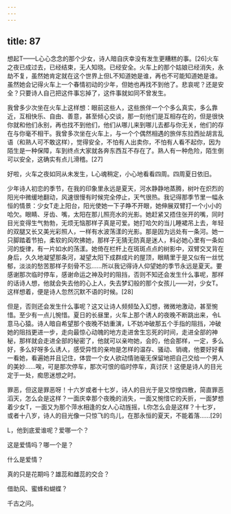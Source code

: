 ```yaml
---
---
---
```

title: 87
---



想起T——L心心念念的那个少女，诗人暗自庆幸没有发生更糟糕的事。[26]火车之夜已成过去，已经结束，无人知晓。已经安全。火车上的那个姑娘已经消失，永劫不复，虽然她肯定就在这个世界上但L不知道她是谁，再也不可能知道她是谁。虽然她会记得火车上一个春情初动的少年，但她也再找不到他了。悲哀呢？还是安全？只要诗人自己把这件事忘掉了，这件事就如同不曾发生。

我曾多少次坐在火车上这样想：眼前这些人，这些旅伴一个个多么真实，多么靠近，互相快乐、自由、善意，甚至倾心交谈，那一刻他们是互相存在的，但是很快你就和他们永别，再也找不到他们，他们从哪儿来到哪儿去都与你无关，他们的存在与你毫不相干。我曾多次坐在火车上，与一个个偶然相遇的旅伴东拉西扯胡言乱语（和熟人可不敢这样），觉得安全，不怕有人出卖你，不怕有人看不起你，因为陌生是一种保障，车到终点大家就各奔东西互不存在了。熟人有一种危险，陌生倒可以安全，这确实有点儿滑稽。[27]

好啦，火车之夜如同从未发生，L心魂稍定，小心地看看四周。四周夏日依旧。

少年诗人初恋的季节，在我的印象里永远是夏天，河水静静地蒸腾，树叶在炽烈的阳光中微缓地翻动，风速很慢有时候完全停止，天气很热。我记得那季节里一幅永恒的情景：少女T走上阳台，阳光使她一下子睁不开眼，她伸展双臂打一个小小的哈欠。眼睛、牙齿、嘴，太阳在那儿照亮水的光影。她赶紧又捂住张开的嘴，同时目光变得生气勃勃，无烦无恼那样子真是可爱。她打哈欠的当儿睡裙吊上去，年轻的双腿又长又美光彩照人，一样有水波荡漾的光影。那是因为远处有一条河。她一只脚踏着节拍，柔软的风吹拂她，那样子无猜无防真是迷人，料必她心里有一条如河的旋律，有一片如水的荡漾。她倚在栏杆上在斑斑点点的树影中，双臂交叉背在身后，久久地凝望那条河，凝望太阳下成群成片的屋顶，眼睛里于是又似有一丝忧郁，淡淡的愁苦那样子刻骨不忘……所以我记得诗人仰望她的季节永远是夏天。要感谢那次临时停车，感谢命运之神及时的阻挡，否则不知还会发生什么事呢，那样的话诗人想，他就会失去他的心上人，失去梦幻般的那个女孩儿——对，少女T。这样想着，便是诗人忽然沉默不语的时候。[28]

但是，否则还会发生什么事呢？这又让诗人频频坠入幻想，微微地激动，甚至惋惜。至少有一点儿惋惜。夏日的长昼里，火车上那个诱人的夜晚不断跳出来，令L意马心猿。诗人暗自希望那个夜晚不妨重演，L不妨冲破那五个手指的阻挡，冲破她的阻挡更进一步，走向最惊心动魄的地方走进舍生忘死的时间，走进全部的神秘，那样就会走进全部的秘密了，他就可以亲吻她，会的，他会那样，一定，多么好，多么好呀多么诱人，感受异性的亲吻是怎样的温存、骚动、销魂，他要好好看一看她，看遍她并且记住，体尝一个女人欲动情驰毫无保留地把自己交给一个男人的美妙……唉，可是那次停车，那次可恨的临时停车，真讨厌！这便是诗人的目光定于一处，痴思迷想之时。

罪恶，但这是罪恶呀！十六岁或者十七岁，诗人的目光于是又惊惶四散，简直罪恶滔天，怎么会是这样？一面庆幸那个夜晚的消失，一面又惋惜它的夭折，一面梦想着少女T，一面又为那个萍水相逢的女人心动旌摇，L你怎么会是这样？十七岁，或者十八岁，诗人的目光像一只惊飞的鸟儿，在那永恒的夏天，不能着落……[29]

L，他到底爱谁呢？爱哪一个？

这是爱情吗？哪一个是？

什么是爱情？

真的只是花期吗？雄蕊和雌蕊的交合？

借助风、蜜蜂和蝴蝶？

千古之问。